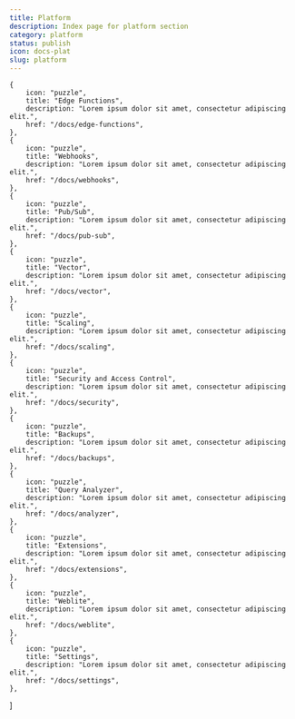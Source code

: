 ```yaml
---
title: Platform 
description: Index page for platform section
category: platform
status: publish
icon: docs-plat
slug: platform
---
```



    {
        icon: "puzzle",
        title: "Edge Functions",
        description: "Lorem ipsum dolor sit amet, consectetur adipiscing elit.",
        href: "/docs/edge-functions",
    },
    {
        icon: "puzzle",
        title: "Webhooks",
        description: "Lorem ipsum dolor sit amet, consectetur adipiscing elit.",
        href: "/docs/webhooks",
    },
    {
        icon: "puzzle",
        title: "Pub/Sub",
        description: "Lorem ipsum dolor sit amet, consectetur adipiscing elit.",
        href: "/docs/pub-sub",
    },
    {
        icon: "puzzle",
        title: "Vector",
        description: "Lorem ipsum dolor sit amet, consectetur adipiscing elit.",
        href: "/docs/vector",
    },
    {
        icon: "puzzle",
        title: "Scaling",
        description: "Lorem ipsum dolor sit amet, consectetur adipiscing elit.",
        href: "/docs/scaling",
    },
    {
        icon: "puzzle",
        title: "Security and Access Control",
        description: "Lorem ipsum dolor sit amet, consectetur adipiscing elit.",
        href: "/docs/security",
    },
    {
        icon: "puzzle",
        title: "Backups",
        description: "Lorem ipsum dolor sit amet, consectetur adipiscing elit.",
        href: "/docs/backups",
    },
    {
        icon: "puzzle",
        title: "Query Analyzer",
        description: "Lorem ipsum dolor sit amet, consectetur adipiscing elit.",
        href: "/docs/analyzer",
    },
    {
        icon: "puzzle",
        title: "Extensions",
        description: "Lorem ipsum dolor sit amet, consectetur adipiscing elit.",
        href: "/docs/extensions",
    },
    {
        icon: "puzzle",
        title: "Weblite",
        description: "Lorem ipsum dolor sit amet, consectetur adipiscing elit.",
        href: "/docs/weblite",
    },
    {
        icon: "puzzle",
        title: "Settings",
        description: "Lorem ipsum dolor sit amet, consectetur adipiscing elit.",
        href: "/docs/settings",
    },
]


<IndexPage introduction={introduction} sections={sections} />